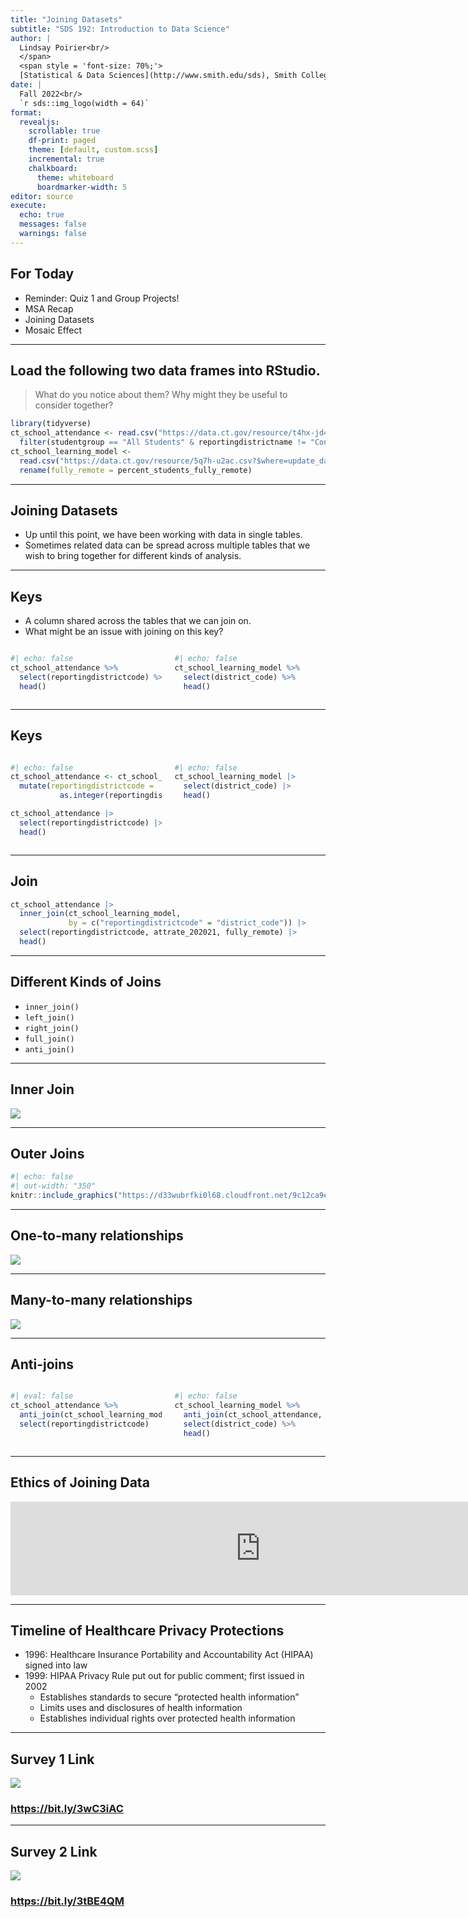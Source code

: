 ```yaml
---
title: "Joining Datasets"
subtitle: "SDS 192: Introduction to Data Science"
author: |
  Lindsay Poirier<br/>
  </span>
  <span style = 'font-size: 70%;'>
  [Statistical & Data Sciences](http://www.smith.edu/sds), Smith College<br/>
date: |
  Fall 2022<br/>
  `r sds::img_logo(width = 64)`
format: 
  revealjs:
    scrollable: true
    df-print: paged
    theme: [default, custom.scss]
    incremental: true
    chalkboard:
      theme: whiteboard
      boardmarker-width: 5
editor: source
execute:
  echo: true
  messages: false
  warnings: false
---
```


## For Today

-   Reminder: Quiz 1 and Group Projects!
-   MSA Recap
-   Joining Datasets
-   Mosaic Effect

------------------------------------------------------------------------

## Load the following two data frames into RStudio. 

> What do you notice about them? Why might they be useful to consider together?

```r

library(tidyverse)
ct_school_attendance <- read.csv("https://data.ct.gov/resource/t4hx-jd4c.csv?$limit=3000") %>%
  filter(studentgroup == "All Students" & reportingdistrictname != "Connecticut")
ct_school_learning_model <-
  read.csv("https://data.ct.gov/resource/5q7h-u2ac.csv?$where=update_date=%272020-09-17%27") |>
  rename(fully_remote = percent_students_fully_remote) 
```

------------------------------------------------------------------------

## Joining Datasets

- Up until this point, we have been working with data in single tables.
- Sometimes related data can be spread across multiple tables that we wish to bring together for different kinds of analysis. 

------------------------------------------------------------------------

## Keys

- A column shared across the tables that we can join on. 
- What might be an issue with joining on this key?

::: columns
::: {.column width="50%"}

```r
#| echo: false
ct_school_attendance %>% 
  select(reportingdistrictcode) %>% 
  head()
```
:::

::: {.column width="50%"}

```r
#| echo: false
ct_school_learning_model %>% 
  select(district_code) %>% 
  head()
```

:::
:::

------------------------------------------------------------------------

## Keys

::: columns
::: {.column width="50%"}

```r
#| echo: false
ct_school_attendance <- ct_school_attendance |>
  mutate(reportingdistrictcode = 
           as.integer(reportingdistrictcode))

ct_school_attendance |>
  select(reportingdistrictcode) |>
  head()
```
:::

::: {.column width="50%"}

```r
#| echo: false
ct_school_learning_model |>
  select(district_code) |>
  head()
```

:::
:::

------------------------------------------------------------------------

## Join

```r
ct_school_attendance |>
  inner_join(ct_school_learning_model, 
             by = c("reportingdistrictcode" = "district_code")) |>
  select(reportingdistrictcode, attrate_202021, fully_remote) |>
  head()
```

------------------------------------------------------------------------

## Different Kinds of Joins

- `inner_join()`
- `left_join()`
- `right_join()`
- `full_join()`
- `anti_join()`

------------------------------------------------------------------------

## Inner Join

![](https://d33wubrfki0l68.cloudfront.net/3abea0b730526c3f053a3838953c35a0ccbe8980/7f29b/diagrams/join-inner.png)

------------------------------------------------------------------------

## Outer Joins

```r
#| echo: false
#| out-width: "350"
knitr::include_graphics("https://d33wubrfki0l68.cloudfront.net/9c12ca9e12ed26a7c5d2aa08e36d2ac4fb593f1e/79980/diagrams/join-outer.png")
```

------------------------------------------------------------------------

## One-to-many relationships

![](https://d33wubrfki0l68.cloudfront.net/6faac3e996263827cb57fc5803df6192541a9a4b/c7d74/diagrams/join-one-to-many.png)


------------------------------------------------------------------------

## Many-to-many relationships

![](https://d33wubrfki0l68.cloudfront.net/d37530bbf7749f48c02684013ae72b2996b07e25/37510/diagrams/join-many-to-many.png)

------------------------------------------------------------------------

## Anti-joins

::: columns
::: {.column width="50%"}

```r
#| eval: false
ct_school_attendance %>%
  anti_join(ct_school_learning_model, by = c("reportingdistrictcode" = "district_code")) %>%
  select(reportingdistrictcode)
```
:::

::: {.column width="50%"}

```r
#| echo: false
ct_school_learning_model %>%
  anti_join(ct_school_attendance, by = c("district_code" = "reportingdistrictcode")) %>%
  select(district_code) %>%
  head()
```

:::
:::


------------------------------------------------------------------------

## Ethics of Joining Data

<iframe width="800" src="https://www.youtube.com/embed/tivCK_fBBfo?start=327" title="YouTube video player" frameborder="0" allow="accelerometer; autoplay; clipboard-write; encrypted-media; gyroscope; picture-in-picture" allowfullscreen></iframe>

------------------------------------------------------------------------


## Timeline of Healthcare Privacy Protections

* 1996: Healthcare Insurance Portability and Accountability Act (HIPAA) signed into law
* 1999: HIPAA Privacy Rule put out for public comment; first issued in 2002
  * Establishes standards to secure "protected health information"
  * Limits uses and disclosures of health information
  * Establishes individual rights over protected health information

------------------------------------------------------------------------


## Survey 1 Link

![](img/qrcode_docs.google.com.png)

### [https://bit.ly/3wC3iAC](https://bit.ly/3wC3iAC)

------------------------------------------------------------------------


## Survey 2 Link

![](img/qrcode_docs.google.com2.png)

### [https://bit.ly/3tBE4QM](https://bit.ly/3wC3iAC)




